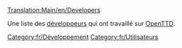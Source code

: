[[Translation:Main/en/Developers]]

Une liste des [[Main/fr/Développeurs|développeurs]] qui ont travaillé sur [[Main/fr/OpenTTD|OpenTTD]].

[[Category:fr/Développement]]
[[Category:fr/Utilisateurs]]